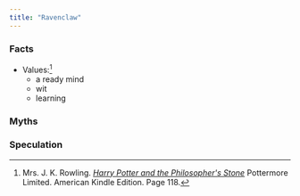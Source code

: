 ```yaml
---
title: "Ravenclaw"
---
```


### Facts

* Values:[^221221-4]
  * a ready mind
  * wit
  * learning

[^221221-4]: Mrs. J. K. Rowling. _[Harry Potter and the Philosopher's Stone][]_
    Pottermore Limited. American Kindle Edition. Page 118.

[Harry Potter and the Philosopher's Stone]: <https://www.librarything.com/work/5403381/book/225886281>

### Myths

### Speculation

